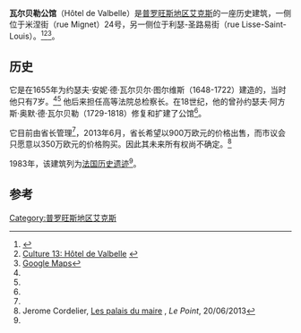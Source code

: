 {{Infobox building
| name = 瓦尔贝勒公馆
| native_name=Hôtel de Valbelle
| image = Hotel de Valbelle.jpg
| address             = 米涅街24号
| location_town       = [[普罗旺斯地区艾克斯|普罗旺斯地区艾克斯]]
| location_country    = [[法国|法国]]
| client = 约瑟夫·安妮·德·瓦尔贝尔·图尔维斯
| owner =法国政府
| completion_date =1655年
}}
'''瓦尔贝勒公馆'''（Hôtel de Valbelle）是[[普罗旺斯地区艾克斯|普罗旺斯地区艾克斯]]的一座历史建筑，一侧位于米涅街（rue Mignet）24号，另一侧位于利瑟-圣路易街（rue Lisse-Saint-Louis）。<ref name="culture">{{Cite web |url=http://www.culture.gouv.fr/public/mistral/merimee_fr?ACTION=CHERCHER&FIELD_1=REF&VALUE_1=PA00081057 |title=French Ministry of Culture |access-date=2020-11-08 |archive-date=2019-05-08 |archive-url=https://web.archive.org/web/20190508013320/http://www2.culture.gouv.fr/public/mistral/merimee_fr%3FACTION%3DCHERCHER%26FIELD_1%3DREF%26VALUE_1%3DPA00081057 |dead-url=no }}</ref><ref name="culture13">[http://www.culture-13.fr/annuaire/hotel-de-valbelle.html Culture 13: Hôtel de Valbelle] {{webarchive|url=https://web.archive.org/web/20131218115224/http://www.culture-13.fr/annuaire/hotel-de-valbelle.html |date=2013-12-18 }}</ref><ref>[https://maps.google.co.uk/maps?oe=utf-8&client=firefox-a&channel=np&q=rue+Lisse-Saint-Louis&ie=UTF-8&hq=&hnear=0x12c98dbc1c14445b:0xe8142482baab106c,Rue+Lisse+Saint-Louis,+13100+Aix-en-Provence,+France&gl=uk&ei=lj6tUsO_NdGw7AajzgE&ved=0CDAQ8gEwAA Google Maps]</ref>。

==历史==
它是在1655年为约瑟夫·安妮·德·瓦尔贝尔·图尔维斯（1648-1722）建造的，当时他只有7岁。<ref name="culture"/><ref name="culture13"/> 他后来担任高等法院总检察长。在18世纪，他的曾孙约瑟夫·阿方斯·奥默·德·瓦尔贝勒（1729-1818）修复和扩建了公馆<ref name="culture"/>。

它目前由省长管理<ref name="culture13"/>，2013年6月，省长希望以900万欧元的价格出售，而市议会只愿意以350万欧元的价格购买。因此其未来所有权尚不确定。<ref name="cordeliers">Jerome Cordelier, [http://www.lepoint.fr/villes/les-palais-du-maire-20-06-2013-1688725_27.php Les palais du maire] {{Wayback|url=http://www.lepoint.fr/villes/les-palais-du-maire-20-06-2013-1688725_27.php |date=20131206160008 }}, ''Le Point'',  20/06/2013</ref>

1983年，该建筑列为[[法国历史遗迹|法国历史遗迹]]<ref name="culture"/>。

==参考==
{{Reflist}}
{{coord|43.5309|N|5.4507|E|source:wikidata|display=title}}
[[Category:普罗旺斯地区艾克斯|Category:普罗旺斯地区艾克斯]]